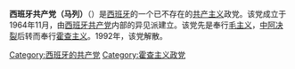 {{for|现存的西班牙共产党（马列）|西班牙共产党（马列）}}
'''西班牙共产党（马列）'''（{{lang-es|Partido Comunista de España (marxista-leninista)，缩写为PCE (m-l)}}）是[[西班牙|西班牙]]的一个已不存在的[[共产主义|共产主义]]政党。该党成立于1964年11月，由[[西班牙共产党|西班牙共产党]]内部的异见派建立。该党先是奉行[[毛主义|毛主义]]，[[中阿决裂|中阿决裂]]后转而奉行[[霍查主义|霍查主义]]。1992年，该党解散。

{{亲阿尔巴尼亚的共产党}}

[[Category:西班牙的共产党|Category:西班牙的共产党]]
[[Category:霍查主义政党|Category:霍查主义政党]]